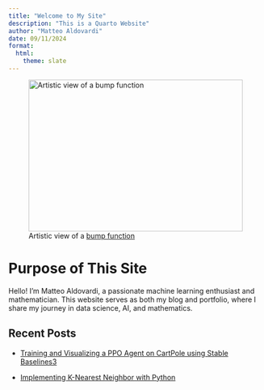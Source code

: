 ```yaml
---
title: "Welcome to My Site"
description: "This is a Quarto Website"
author: "Matteo Aldovardi"
date: 09/11/2024
format:
  html:
    theme: slate
---
```


::: {#headbar layout-ncol=1}
![Artistic view of a [bump function](https://en.wikipedia.org/wiki/Bump_function) ](images/banner.jpeg){width=100% height=300px}
:::

# Purpose of This Site

Hello! I’m Matteo Aldovardi, a passionate machine learning enthusiast and mathematician. This website serves as both my blog and portfolio, where I share my journey in data science, AI, and mathematics.

## Recent Posts
  - [Training and Visualizing a PPO Agent on CartPole using Stable Baselines3](blog/post_18-09-24.qmd)

  - [Implementing K-Nearest Neighbor with Python](blog/post_11-09-24.qmd)